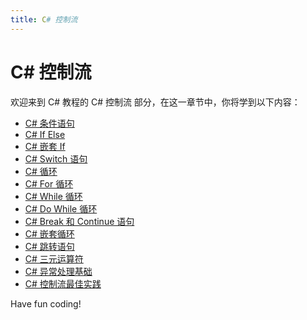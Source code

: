 ```yaml
---
title: C# 控制流
---
```


# C# 控制流

欢迎来到 C# 教程的 C# 控制流 部分，在这一章节中，你将学到以下内容：

- [C# 条件语句](./0-c-conditional-statement.mdx)
- [C# If Else](./1-cif-else.mdx)
- [C# 嵌套 If](./2-c-nested-if.mdx)
- [C# Switch 语句](./3-cswitch-statement.mdx)
- [C# 循环](./4-c-loop.mdx)
- [C# For 循环](./5-cfor-loop.mdx)
- [C# While 循环](./6-cwhile-loop.mdx)
- [C# Do While 循环](./7-cdo-while-loop.mdx)
- [C# Break 和 Continue 语句](./8-cbreak-continue.mdx)
- [C# 嵌套循环](./9-c-nested-loop.mdx)
- [C# 跳转语句](./10-c-jump-statement.mdx)
- [C# 三元运算符](./11-c-ternary-operator.mdx)
- [C# 异常处理基础](./12-c-exception-handling-basics.mdx)
- [C# 控制流最佳实践](./13-best-practices-for-control-flow-in-c.mdx)

Have fun coding!
